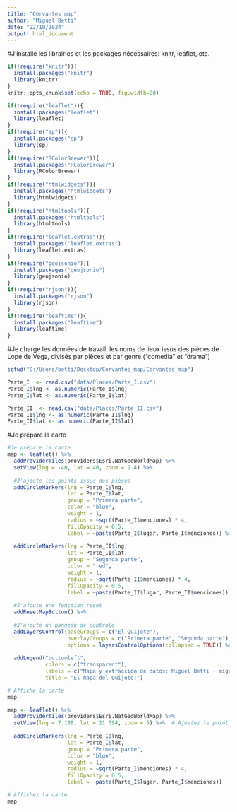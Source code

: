 ```yaml
---
title: "Cervantes map"
author: "Miguel Betti"
date: "22/10/2024"
output: html_document
---
```


#J'installe les librairies et les packages nécessaires: knitr, leaflet, etc.

```r
if(!require("knitr")){
  install.packages("knitr")
  library(knitr)
}
knitr::opts_chunk$set(echo = TRUE, fig.width=20)
```

```r
if(!require("leaflet")){
  install.packages("leaflet")
  library(leaflet)
}
if(!require("sp")){
  install.packages("sp")
  library(sp)
}
if(!require("RColorBrewer")){
  install.packages("RColorBrewer")
  library(RColorBrewer)
}
if(!require("htmlwidgets")){
  install.packages("htmlwidgets")
  library(htmlwidgets)
}
if(!require("htmltools")){
  install.packages("htmltools")
  library(htmltools)
}
if(!require("leaflet.extras")){
  install.packages("leaflet.extras")
  library(leaflet.extras)
}
if(!require("geojsonio")){
  install.packages("geojsonio")
  library(geojsonio)
}
if(!require("rjson")){
  install.packages("rjson")
  library(rjson)
}
if(!require("leaftime")){
  install.packages("leaftime")
  library(leaftime)
}

```

#Je charge les données de travail: les noms de lieux issus des pièces de Lope de Vega, divisés par pièces et par genre ("comedia" et "drama")
```r
setwd("C:/Users/betti/Desktop/Cervantes_map/Cervantes_map")
```

```r
Parte_I  <- read.csv("data/Places/Parte_I.csv")
Parte_I$lng <- as.numeric(Parte_I$lng)
Parte_I$lat <- as.numeric(Parte_I$lat)
```

```r
Parte_II  <- read.csv("data/Places/Parte_II.csv")
Parte_II$lng <- as.numeric(Parte_II$lng)
Parte_II$lat <- as.numeric(Parte_II$lat)
```

#Je prépare la carte
```r
#Je prépare la carte
map <- leaflet() %>%
  addProviderTiles(providers$Esri.NatGeoWorldMap) %>% 
  setView(lng = -40, lat = 40, zoom = 2.4) %>%
  
  #J'ajoute les points issus des pièces
  addCircleMarkers(lng = Parte_I$lng, 
                   lat = Parte_I$lat,
                   group = "Primera parte",
                   color = "blue",
                   weight = 1,
                   radius = ~sqrt(Parte_I$menciones) * 4,
                   fillOpacity = 0.5,
                   label = ~paste(Parte_I$lugar, Parte_I$menciones)) %>%
  
  addCircleMarkers(lng = Parte_II$lng, 
                   lat = Parte_II$lat,
                   group = "Segunda parte",
                   color = "red",
                   weight = 1,
                   radius = ~sqrt(Parte_II$menciones) * 4,
                   fillOpacity = 0.5,
                   label = ~paste(Parte_II$lugar, Parte_II$menciones)) %>%
  
  #J'ajoute une fonction reset
  addResetMapButton() %>%
  
  #J'ajoute un panneau de contrôle
  addLayersControl(baseGroups = c("El Quijote"),
                   overlayGroups = c("Primera parte", "Segunda parte"),
                   options = layersControlOptions(collapsed = TRUE)) %>%
  
  addLegend("bottomleft", 
            colors = c("transparent"),
            labels = c("Mapa y extracción de datos: Miguel Betti - miguel.betti@unige.ch"),
            title = "El mapa del Quijote:")

# Affiche la carte
map
```
```r
map <- leaflet() %>%
  addProviderTiles(providers$Esri.NatGeoWorldMap) %>% 
  setView(lng = 7.188, lat = 21.094, zoom = 5) %>%  # Ajustez le point central et le niveau de zoom selon vos données
  
  addCircleMarkers(lng = Parte_I$lng, 
                   lat = Parte_I$lat,
                   group = "Primera parte",
                   color = "blue",
                   weight = 1,
                   radius = ~sqrt(Parte_I$menciones) * 4,
                   fillOpacity = 0.5,
                   label = ~paste(Parte_I$lugar, Parte_I$menciones))

# Affichez la carte
map



```